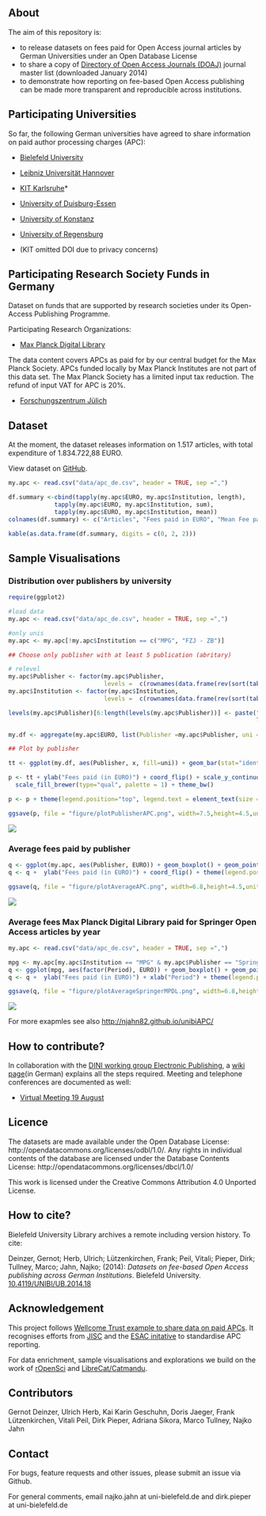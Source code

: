 ## About 

The aim of this repository is:

- to release datasets on fees paid for Open Access journal articles by German Universities under an Open Database License
- to share a copy of [Directory of Open Access Journals (DOAJ)](http://doaj.org/) journal master list (downloaded January 2014)
- to demonstrate how reporting on fee-based Open Access publishing can be made more transparent and reproducible across institutions.

## Participating Universities

So far, the following German universities have agreed to share information on paid author processing charges (APC):

- [Bielefeld University](http://oa.uni-bielefeld.de/publikationsfonds.html)
- [Leibniz Universität Hannover](http://tib.uni-hannover.de/oafonds)
- [KIT Karlsruhe](http://www.bibliothek.kit.edu/cms/kit-publikationsfonds.php)*
- [University of Duisburg-Essen](https://www.uni-due.de/ub/open_access.shtml)
- [University of Konstanz](http://www.ub.uni-konstanz.de/openaccess/open-access-publikationsfonds-der-universitaet-konstanz/)
- [University of Regensburg](http://oa.uni-regensburg.de/)

* (KIT omitted DOI due to privacy concerns)

## Participating Research Society Funds in Germany

Dataset on funds that are supported by research societies under its Open-Access Publishing Programme.

Participating Research Organizations:

- [Max Planck Digital Library](http://www.mpdl.mpg.de/21-specials/50-open-access-publishing.html)

The data content covers APCs as paid for by our central budget for the Max Planck Society.  APCs funded locally by Max Planck Institutes are not part of this data set.  The Max Planck Society has a limited input tax reduction. The refund of input VAT for APC is 20%.

- [Forschungszentrum Jülich](http://www.fz-juelich.de/portal/DE/Home/home_node.html)

## Dataset

At the moment, the dataset releases information on 1.517 articles, with total expenditure of 1.834.722,88 EURO.

View dataset on [GitHub](https://github.com/njahn82/unibiAPC/blob/master/data/apc_de.csv).

```r
my.apc <- read.csv("data/apc_de.csv", header = TRUE, sep =",")

df.summary <-cbind(tapply(my.apc$EURO, my.apc$Institution, length),
             tapply(my.apc$EURO, my.apc$Institution, sum),
             tapply(my.apc$EURO, my.apc$Institution, mean))
colnames(df.summary) <- c("Articles", "Fees paid in EURO", "Mean Fee paid")

kable(as.data.frame(df.summary, digits = c(0, 2, 2)))
```


## Sample Visualisations

### Distribution over publishers by university

```r
require(ggplot2)

#load data
my.apc <- read.csv("data/apc_de.csv", header = TRUE, sep =",")

#only unis
my.apc <- my.apc[!my.apc$Institution == c("MPG", "FZJ - ZB")]

## Choose only publisher with at least 5 publication (abritary)

# relevel
my.apc$Publisher <- factor(my.apc$Publisher, 
                           levels =  c(rownames(data.frame(rev(sort(table(my.apc$Publisher)))))))
my.apc$Institution <- factor(my.apc$Institution, 
                           levels =  c(rownames(data.frame(rev(sort(table(my.apc$Institution)))))))

levels(my.apc$Publisher)[6:length(levels(my.apc$Publisher))] <- paste("other (n=", 
                                                                      length(unique(my.apc$Publisher)) - 5, ")", sep="")

my.df <- aggregate(my.apc$EURO, list(Publisher =my.apc$Publisher, uni = my.apc$Institution), sum)

## Plot by publisher

tt <- ggplot(my.df, aes(Publisher, x, fill=uni)) + geom_bar(stat="identity")  

p <- tt + ylab("Fees paid (in EURO)") + coord_flip() + scale_y_continuous(limits=c(0, 300000), labels=function(x) format(x, big.mark = ".", scientific = FALSE)) + 
  scale_fill_brewer(type="qual", palette = 1) + theme_bw()

p <- p + theme(legend.position="top", legend.text = element_text(size = 6, colour = "black"))

ggsave(p, file = "figure/plotPublisherAPC.png", width=7.5,height=4.5,units="in")
```

![](figure/plotPublisherAPC.png)


### Average fees paid by publisher

```r

q <- ggplot(my.apc, aes(Publisher, EURO)) + geom_boxplot() + geom_point()
q <- q +  ylab("Fees paid (in EURO)") + coord_flip() + theme(legend.position="top") + theme_bw()

ggsave(q, file = "figure/plotAverageAPC.png", width=6.8,height=4.5,units="in")

```

![](figure/plotAverageAPC.png)

### Average fees Max Planck Digital Library paid for Springer Open Access articles by year

```r

my.apc <- read.csv("data/apc_de.csv", header = TRUE, sep =",")

mpg <- my.apc[my.apc$Institution == "MPG" & my.apc$Publisher == "Springer Science + Business Media",]
q <- ggplot(mpg, aes(factor(Period), EURO)) + geom_boxplot() + geom_point()
q <- q +  ylab("Fees paid (in EURO)") + xlab("Period") + theme(legend.position="top") + theme_bw()

ggsave(q, file = "figure/plotAverageSpringerMPDL.png", width=6.8,height=4.5,units="in")

```

![](figure/plotAverageSpringerMPDL.png)

For more exapmles see also [http://njahn82.github.io/unibiAPC/](http://njahn82.github.io/unibiAPC/)

## How to contribute?

In collaboration with the [DINI working group Electronic Publishing](http://dini.de/ag/e-pub1/), a [wiki page](https://github.com/njahn82/unibiAPC/wiki/Handreichung-Dateneingabe)(in German) explains all the steps required. Meeting and telephone conferences are documented as well:

* [Virtual Meeting 19 August](https://github.com/njahn82/unibiAPC/wiki/Protokoll-Kick-Off-19.-August)

## Licence

The datasets are made available under the Open Database License: http://opendatacommons.org/licenses/odbl/1.0/. Any rights in individual contents of the database are licensed under the Database Contents License: http://opendatacommons.org/licenses/dbcl/1.0/ 

This work is licensed under the Creative Commons Attribution 4.0 Unported License.

## How to cite?

Bielefeld University Library archives a remote including version history. To cite:

Deinzer, Gernot; Herb, Ulrich; Lützenkirchen, Frank;
Peil, Vitali; Pieper, Dirk; Tullney, Marco; Jahn, Najko; (2014): *Datasets on fee-based Open Access publishing across German Institutions*. Bielefeld University. [10.4119/UNIBI/UB.2014.18](http://dx.doi.org/10.4119/UNIBI/UB.2014.18)

## Acknowledgement

This project follows [Wellcome Trust example to share data on paid APCs](http://blog.wellcome.ac.uk/2014/03/28/the-cost-of-open-access-publishing-a-progress-report/). It recognises efforts from [JISC](https://www.jisc-collections.ac.uk/News/Releasing-open-data-about-Total-Cost-of-Ownership/) and the [ESAC initative](http://esac-initiative.org/) to standardise APC reporting. 

For data enrichment, sample visualisations and explorations we build on the work of [rOpenSci](http://ropensci.org/) and [LibreCat/Catmandu](http://librecat.org/).

## Contributors

Gernot Deinzer, Ulrich Herb, Kai Karin Geschuhn, Doris Jaeger, Frank Lützenkirchen, Vitali Peil, Dirk Pieper, Adriana Sikora, Marco Tullney, Najko Jahn

## Contact

For bugs, feature requests and other issues, please submit an issue via Github.

For general comments, email najko.jahn at uni-bielefeld.de and dirk.pieper at uni-bielefeld.de